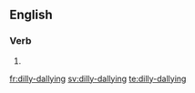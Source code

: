 {{also|dillydallying|dilly dallying}}
==English==

===Verb===
{{head|en|present participle}}

# {{present participle of|dilly-dally|lang=en|nocat=1}}

[[fr:dilly-dallying]]
[[sv:dilly-dallying]]
[[te:dilly-dallying]]